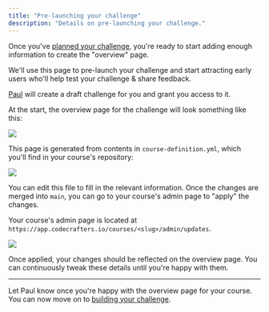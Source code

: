 ```yaml
---
title: "Pre-launching your challenge"
description: "Details on pre-launching your challenge."
---
```


Once you've [planned your challenge](/docs/authoring-challenges/planning-your-challenge), you're ready to start adding enough information to
create the "overview" page.

We'll use this page to pre-launch your challenge and start attracting early users who'll help test your challenge & share feedback.

[Paul](mailto:paul@codecrafters.io) will create a draft challenge for you and grant you access to it.

At the start, the overview page for the challenge will look something like this:

<Frame>
  <img className="w-full" src="/img/draft-challenge-overview.png" />
</Frame>

This page is generated from contents in `course-definition.yml`, which you'll find in your course's repository:

<Frame>
  <img className="w-full" src="/img/draft-challenge-yaml.png" />
</Frame>

You can edit this file to fill in the relevant information. Once the changes are merged into `main`, you can go to your course's admin page to "apply" the changes.

Your course's admin page is located at `https://app.codecrafters.io/courses/<slug>/admin/updates`.

<Frame>
  <img className="w-full" src="/img/course-definition-updates-list.png" />
</Frame>

Once applied, your changes should be reflected on the overview page. You can continuously tweak these details until you're happy with them.

---

Let Paul know once you're happy with the overview page for your course. You can now move on to [building your challenge](/authoring-challenges/building-your-challenge).
